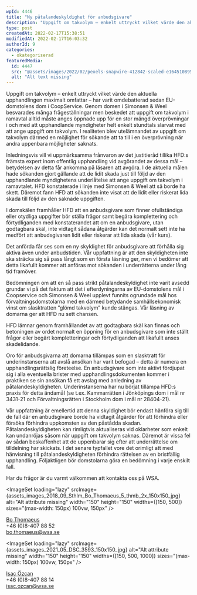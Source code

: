 ```yaml
---
wpId: 4446
title: "Ny påtalandeskyldighet för anbudsgivare"
description: "Uppgift om takvolym – enkelt uttryckt vilket värde den aktuella upphandlingen maximalt omfattar – har varit omdebatterad sedan EU-domstolens dom i CoopService. Genom domen i Simonsen &amp; Weel besvarades många&hellip;"
type: post
createdAt: 2022-02-17T15:38:51
modifiedAt: 2022-02-17T16:03:32
authorId: 9
categories:
  - okategoriserad
featuredMedia:
  id: 4447
  src: "@assets/images/2022/02/pexels-snapwire-412842-scaled-e1645108951188.jpg"
  alt: "Alt text missing"
---
```




Uppgift om takvolym – enkelt uttryckt vilket värde den aktuella upphandlingen maximalt omfattar – har varit omdebatterad sedan EU-domstolens dom i CoopService. Genom domen i Simonsen & Weel besvarades många frågeställningar men beskedet att uppgift om takvolym i ramavtal alltid måste anges öppnade upp för en stor mängd överprövningar i och med att upphandlande myndigheter helt enkelt stundtals slarvat med att ange uppgift om takvolym. I realiteten blev utelämnandet av uppgift om takvolym därmed en möjlighet för sökande att ta till i en överprövning när andra uppenbara möjligheter saknats.

Inledningsvis vill vi uppmärksamma frånvaron av det justitieråd tillika HFD:s främsta expert inom offentlig upphandling vid avgörandet av dessa mål – betydelsen av detta får ankomma på läsaren att avgöra. I de aktuella målen hade sökanden gjort gällande att de lidit skada just till följd av den upphandlande myndighetens underlåtelse att ange uppgift om takvolym i ramavtalet. HFD konstaterade i linje med Simonsen & Weel att så borde ha skett. Däremot fann HFD att sökanden inte visat att de lidit eller riskerat lida skada till följd av den saknade uppgiften.

I domskälen framhåller HFD att en anbudsgivare som finner ofullständiga eller otydliga uppgifter bör ställa frågor samt begära komplettering och förtydliganden med konstaterandet att om en anbudsgivare, utan godtagbara skäl, inte vidtagit sådana åtgärder kan det normalt sett inte ha medfört att anbudsgivaren lidit eller riskerar att lida skada (vår kurs).

Det anförda får ses som en ny skyldighet för anbudsgivare att förhålla sig aktiva även under anbudstiden. Vår uppfattning är att den skyldigheten inte ska sträcka sig så pass långt som en första läsning ger, men vi bedömer att detta likafullt kommer att anföras mot sökanden i underrätterna under lång tid framöver.

Bedömningen om att en så pass strikt påtalandeskyldighet inte varit avsedd grundar vi på det faktum att det i efterdyningarna av EU-domstolens mål i Coopservice och Simonsen & Weel upplevt funnits ogrundade mål hos förvaltningsdomstolarna med en därmed betydande samhällsekonomisk vinst om slasktratten ”glömd takvolym” kunde stängas. Vår läsning av domarna ger att HFD nu sett chansen.

HFD lämnar genom framhållandet av att godtagbara skäl kan finnas och betoningen av ordet normalt en öppning för en anbudsgivare som inte ställt frågor eller begärt kompletteringar och förtydliganden att likafullt anses skadelidande.

Oro för anbudsgivarna att domarna tillämpas som en slasktratt för underinstanserna att avslå ansökan har varit befogad – detta är numera en upphandlingsrättslig företeelse. En anbudsgivare som inte aktivt fördjupat sig i alla eventuella brister med upphandlingsdokumenten kommer i praktiken se sin ansökan få ett avslag med anledning av påtalandeskyldigheten. Underinstanserna har nu börjat tillämpa HFD:s praxis för detta ändamål (se t.ex. Kammarrätten i Jönköpings dom i mål nr 3431-21 och Förvaltningsrätten i Stockholm dom i mål nr 28404-21).

Vår uppfattning är emellertid att denna skyldighet bör endast hänföra sig till de fall där en anbudsgivare borde ha vidtagit åtgärder för att förhindra eller försöka förhindra uppkomsten av den påstådda skadan. Påtalandeskyldigheten kan rimligtvis aktualiseras vid oklarheter som enkelt kan undanröjas såsom när uppgift om takvolym saknas. Däremot är vissa fel av sådan beskaffenhet att de uppenbarar sig efter att underrättelse om tilldelning har skickats. I det senare typfallet vore det orimligt att med hänvisning till påtalandeskyldigheten förhindra rättelsen av en bristfällig upphandling. Följaktligen bör domstolarna göra en bedömning i varje enskilt fall.

Har du frågor är du varmt välkommen att kontakta oss på WSA.

<ImageSet loading="lazy" srcImage={assets_images_2018_09_Sthlm_Bo_Thomaeus_5_thmb_2x_150x150_jpg} alt="Alt attribute missing" width="150" height="150" widths={[150, 500]} sizes="(max-width: 150px) 100vw, 150px" />

[Bo Thomaeus](/medarbetare/bo-thomaeus/)  
+46 (0)8-407 88 52  
[bo.thomaeus@wsa.se](mailto:bo.thomaeus@wsa.se)

<ImageSet loading="lazy" srcImage={assets_images_2021_05_DSC_3593_150x150_jpg} alt="Alt attribute missing" width="150" height="150" widths={[150, 500, 1000]} sizes="(max-width: 150px) 100vw, 150px" />

[Isac Özcan](/medarbetare/isac-ozcan/)  
+46 (0)8-407 88 14  
[isac.ozcan@wsa.se](mailto:isac.ozcan@wsa.se)